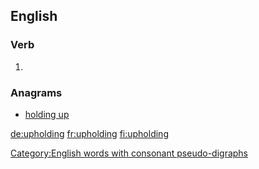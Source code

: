==English==

===Verb===
{{head|en|present participle}}

# {{present participle of|uphold|lang=en}}

===Anagrams===
* [[holding up#English|holding up]]

[[Category:English words with consonant pseudo-digraphs]]

[[de:upholding]]
[[fr:upholding]]
[[fi:upholding]]